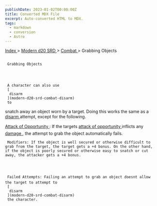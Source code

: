```yaml
---
publishDate: 2023-01-02T00:00:00Z
title: Converted MDX File
excerpt: Auto-converted HTML to MDX.
tags:
  - markdown
  - conversion
  - Astro
---
```







[
      Index
     ](-index)
     >
     [
      Modern d20 SRD
     ](modern-d20-srd-index)
     >
     [
      Combat
     ](modern-d20-srd-combat-index)
     > Grabbing Objects
    





## 
     Grabbing Objects
    



     A character can also use
     [
      disarm
     ](modern-d20-srd-combat-disarm)
     to
  snatch away an object worn by a target. Doing this works the same as a
     [
      disarm
     ](modern-d20-srd-combat-disarm)
     attempt,
  except for the following.
    



[
      Attack of Opportunity
     ](modern-d20-srd-combat-attacks-of-opportunity)
     : If the targets
     [
      attack
  of opportunity
     ](modern-d20-srd-combat-attacks-of-opportunity)
     inflicts any
     [
      damage
     ](modern-d20-srd-combat-damage)
     , the attempt to grab the object automatically fails.
    



     Modifiers: If the object is well secured or otherwise difficult to grab from the target, the target gets a +4 bonus. On the other hand, if the object is poorly secured or otherwise easy to snatch or cut away, the attacker gets a +4 bonus.
    



     Failed Attempts: Failing an attempt to grab an object doesnt allow the target to attempt to
     [
      disarm
     ](modern-d20-srd-combat-disarm)
     the character.
    




